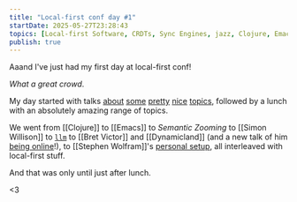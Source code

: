 ```yaml
---
title: "Local-first conf day #1"
startDate: 2025-05-27T23:28:43
topics: [Local-first Software, CRDTs, Sync Engines, jazz, Clojure, Emacs]
publish: true
---
```


Aaand I've just had my first day at local-first conf!

_What a great crowd_.

My day started with talks [about](https://playb.it/) [some](https://zero.rocicorp.dev/) [pretty](https://github.com/livestorejs) [nice](https://mattweidner.com/2025/05/21/text-without-crdts.html) [topics](https://jazz.tools/), followed by a lunch with an absolutely amazing range of topics.

We went from [[Clojure]] to [[Emacs]] to _Semantic Zooming_ to [[Simon Willison]] to [`llm`](https://github.com/simonw/llm) to [[Bret Victor]] and [[Dynamicland]] (and a new talk of him [being online](https://www.youtube.com/watch?v=PixPSNRDNMU)!), to [[Stephen Wolfram]]'s [personal setup](https://writings.stephenwolfram.com/2019/02/seeking-the-productive-life-some-details-of-my-personal-infrastructure/), all interleaved with local-first stuff.

And that was only until just after lunch.

\<3

